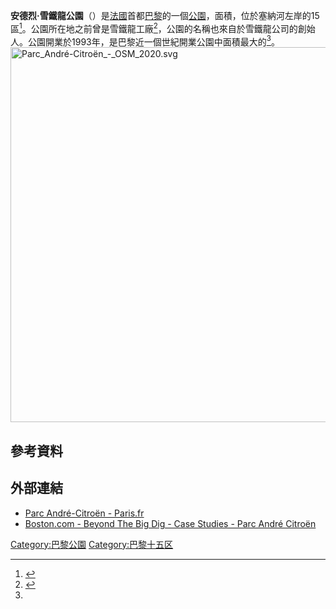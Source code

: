 '''安德烈·雪鐵龍公園'''（{{lang-fr|Parc André-Citroën}}）是[[法國|法國]]首都[[巴黎|巴黎]]的一個[[公園|公園]]，面積{{convert|14|ha|acre|0}}，位於塞納河左岸的15區<ref name="ref5">{{cite web
  | title = Paris Opens Park On Citroen Site
  | publisher = The New York Times
  | author = 
  | date = January 31, 1993
  | url = http://online.wsj.com/public/article_print/SB110194232087888545.html
  | access-date = 2015-10-04
  | archive-date = 2008-05-02
  | archive-url = https://web.archive.org/web/20080502202118/http://online.wsj.com/public/article_print/SB110194232087888545.html
  | dead-url = no
  }}</ref>。公園所在地之前曾是雪鐵龍工廠<ref>{{cite news|title= The 15th, a World of Its Own|publisher=''[[The_New_York_Times|The New York Times]]''|url=http://query.nytimes.com/gst/fullpage.html?res=9D04E3DE1431F931A35752C1A961958260&sec=&spon=&pagewanted=3|date=1997-11-02|accessdate=2008-05-03 | first=Ann | last=Pringle-Harris}}</ref>，公園的名稱也來自於雪鐵龍公司的創始人。公園開業於1993年，是巴黎近一個世紀開業公園中面積最大的<ref name="ref5"/>。
[[File:Parc_André-Citroën_-_OSM_2020.svg|600px]]

==參考資料==
{{reflist}}

==外部連結==
{{Commons category|Parc André Citroën}}
* [https://web.archive.org/web/20130507092538/http://parcsetjardins.equipement.paris.fr/Parc_Andr%C3%A9-Citro%C3%ABn Parc André-Citroën - Paris.fr] {{fr icon}}
* [http://www.boston.com/beyond_bigdig/cases/citroen.htm Boston.com - Beyond The Big Dig - Case Studies - Parc André Citroën]{{Wayback|url=http://www.boston.com/beyond_bigdig/cases/citroen.htm |date=20160303220236 }}

[[Category:巴黎公園|Category:巴黎公園]]
[[Category:巴黎十五区|Category:巴黎十五区]]